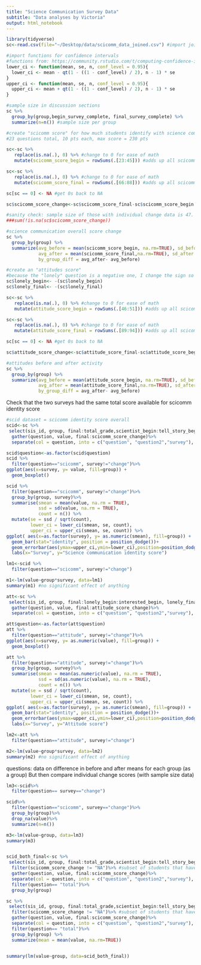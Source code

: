```yaml
---
title: "Science Communication Survey Data"
subtitle: "Data analyses by Victoria"
output: html_notebook
---
```


```r
library(tidyverse)
sc<-read.csv(file="~/Desktop/data/scicomm_data_joined.csv") #import joined file

#import functions for confidence intervals 
#functions from: https://community.rstudio.com/t/computing-confidence-intervals-with-dplyr/31868
lower_ci <- function(mean, se, n, conf_level = 0.95){
  lower_ci <- mean - qt(1 - ((1 - conf_level) / 2), n - 1) * se
}
upper_ci <- function(mean, se, n, conf_level = 0.95){
  upper_ci <- mean + qt(1 - ((1 - conf_level) / 2), n - 1) * se
}
```

```r
#sample size in discussion sections
sc %>%
  group_by(group,begin_survey_complete, final_survey_complete) %>%
  summarize(n=n()) #sample size per group
```

```r
#create "scicomm score" for how much students identify with science communication (overall score for Q2)
#23 questions total, 10 pts each, max score = 230 pts 

sc<-sc %>%
   replace(is.na(.), 0) %>% #change to 0 for ease of math 
   mutate(scicomm_score_begin = rowSums(.[23:45])) #adds up all scicomm questions from begin (columns 23 - 45)

sc<-sc %>%
   replace(is.na(.), 0) %>% #change to 0 for ease of math 
   mutate(scicomm_score_final = rowSums(.[66:88])) #adds up all scicomm questions from end (columsn 66 - 88)

sc[sc == 0] <- NA #get 0s back to NA

sc$scicomm_score_change<-sc$scicomm_score_final-sc$scicomm_score_begin #calculate change score for individuals w/ pre-post data 

#sanity check: sample size of those with individual change data is 47.
###sum(!is.na(sc$scicomm_score_change))  

#science communication overall score change 
sc %>%
  group_by(group) %>%
  summarize(avg_before = mean(scicomm_score_begin, na.rm=TRUE), sd_before = sd(scicomm_score_begin,na.rm=TRUE), 
            avg_after = mean(scicomm_score_final,na.rm=TRUE), sd_after = sd(scicomm_score_final,na.rm=TRUE), avg_indiv_change = mean(scicomm_score_change, na.rm=TRUE), 
            by_group_diff = avg_after- avg_before)

```
```r
#create an "attitudes score"
#because the "lonely" question is a negative one, I change the sign so a higher answer there lowers the score overall.
sc$lonely_begin<- -(sc$lonely_begin)
sc$lonely_final<- -(sc$lonely_final)

sc<-sc %>%
   replace(is.na(.), 0) %>% #change to 0 for ease of math 
   mutate(attitude_score_begin = rowSums(.[46:51])) #adds up all scicomm questions 

sc<-sc %>%
   replace(is.na(.), 0) %>% #change to 0 for ease of math 
   mutate(attitude_score_final = rowSums(.[89:94])) #adds up all scicomm questions 

sc[sc == 0] <- NA #get 0s back to NA

sc$attitude_score_change<-sc$attitude_score_final-sc$attitude_score_begin #calculate change score for individuals

#attitudes before and after activity 
sc %>%
  group_by(group) %>%
  summarize(avg_before = mean(attitude_score_begin, na.rm=TRUE), sd_before = sd(attitude_score_begin,na.rm=TRUE), 
            avg_after = mean(attitude_score_final,na.rm=TRUE), sd_after = sd(attitude_score_final,na.rm=TRUE), avg_indiv_change = mean(attitude_score_change, na.rm=TRUE),
            by_group_diff = avg_after- avg_before)

```
Check that the two surveys had the same total score available for scicomm identity score 

```r
#scid dataset = scicomm identity score overall 
scid<-sc %>% 
 select(sis_id, group, final:total_grade,scientist_begin:tell_story_begin, scientist_final:tell_story_final, scicomm_score_begin:scicomm_score_change)%>%
  gather(question, value, final:scicomm_score_change)%>%
  separate(col = question, into = c("question", "question2","survey"), sep = "_") 

scid$question<-as.factor(scid$question)
scid %>%
  filter(question=="scicomm", survey!="change")%>%
ggplot(aes(x=survey, y= value, fill=group)) + 
  geom_boxplot() 

scid %>%
  filter(question=="scicomm", survey!="change")%>%
  group_by(group, survey)%>%
  summarise(smean = mean(value, na.rm = TRUE),
            ssd = sd(value, na.rm = TRUE),
            count = n()) %>%
  mutate(se = ssd / sqrt(count),
         lower_ci = lower_ci(smean, se, count),
         upper_ci = upper_ci(smean, se, count)) %>%
ggplot( aes(x=as.factor(survey), y= as.numeric(smean), fill=group)) +
  geom_bar(stat="identity", position = position_dodge())+
  geom_errorbar(aes(ymax=upper_ci,ymin=lower_ci),position=position_dodge(0.9))+
  labs(x="Survey", y="Science communication identity score")

lm1<-scid %>%
  filter(question=="scicomm", survey!="change")

m1<-lm(value~group*survey, data=lm1)
summary(m1) #no significant effect of anything  
```

```r
att<-sc %>%
 select(sis_id, group, final:lonely_begin:interested_begin, lonely_final:interested_final, attitude_score_begin:attitude_score_change)%>%
  gather(question, value, final:attitude_score_change)%>%
  separate(col = question, into = c("question", "question2","survey"), sep = "_") 

att$question<-as.factor(att$question)
att %>%
  filter(question=="attitude", survey!="change")%>%
ggplot(aes(x=survey, y= as.numeric(value), fill=group)) + 
  geom_boxplot() 

att %>%
  filter(question=="attitude", survey!="change")%>%
  group_by(group, survey)%>%
  summarise(smean = mean(as.numeric(value), na.rm = TRUE),
            ssd = sd(as.numeric(value), na.rm = TRUE),
            count = n()) %>%
  mutate(se = ssd / sqrt(count),
         lower_ci = lower_ci(smean, se, count),
         upper_ci = upper_ci(smean, se, count)) %>%
ggplot( aes(x=as.factor(survey), y= as.numeric(smean), fill=group)) +
  geom_bar(stat="identity", position = position_dodge())+
  geom_errorbar(aes(ymax=upper_ci,ymin=lower_ci),position=position_dodge(0.9))+
  labs(x="Survey", y="Attitude score")

lm2<-att %>%
  filter(question=="attitude", survey!="change")

m2<-lm(value~group*survey, data=lm2)
summary(m2) #no significant effect of anything 
```
questions: data on difference in before and after means for each group (as a group)
But then compare individual change scores (with sample size data)
```r
lm3<-scid%>%
  filter(question== survey=="change")

scid%>%
  filter(question=="scicomm", survey=="change")%>%
  group_by(group)%>%
  drop_na(value)%>%
  summarize(n=n())

m3<-lm(value~group, data=lm3)
summary(m3) 


scid_both_final<-sc %>% 
 select(sis_id, group, final:total_grade,scientist_begin:tell_story_begin, scientist_final:tell_story_final, scicomm_score_begin:scicomm_score_change)%>%
  filter(scicomm_score_change != "NA")%>% #subset of students that have both surveys
  gather(question, value, final:scicomm_score_change)%>%
  separate(col = question, into = c("question", "question2","survey"), sep = "_")  %>%
  filter(question== "total")%>%
  group_by(group)

sc %>% 
 select(sis_id, group, final:total_grade,scientist_begin:tell_story_begin, scientist_final:tell_story_final, scicomm_score_begin:scicomm_score_change)%>%
  filter(scicomm_score_change != "NA")%>% #subset of students that have both surveys
  gather(question, value, final:scicomm_score_change)%>%
  separate(col = question, into = c("question", "question2","survey"), sep = "_")  %>%
  filter(question== "total")%>%
  group_by(group) %>% 
  summarize(mean = mean(value, na.rm=TRUE))


summary(lm(value~group, data=scid_both_final))

```